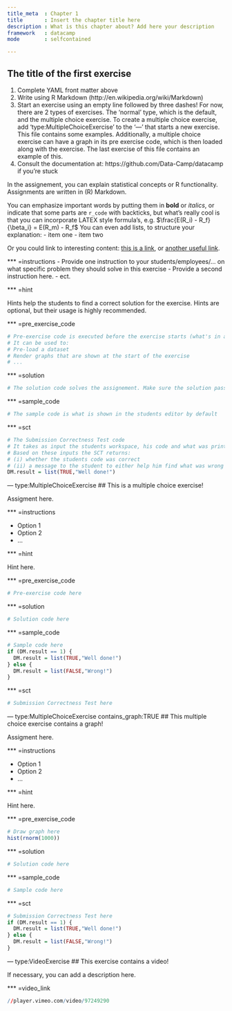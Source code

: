 ```yaml
---
title_meta  : Chapter 1
title       : Insert the chapter title here
description : What is this chapter about? Add here your description
framework   : datacamp
mode        : selfcontained

---
```

## The title of the first exercise

1. Complete YAML front matter above
2. Write using R Markdown (http://en.wikipedia.org/wiki/Markdown)
3. Start an exercise using an empty line followed by three dashes!
   For now, there are 2 types of exercises. The 'normal' type, which is the default, 
   and the multiple choice exercise. To create a multiple choice exercise, 
   add 'type:MultipleChoiceExercise' to the '---' that starts a new exercise. 
   This file contains some examples. Additionally, a multiple choice exercise can have a graph 
   in its pre exercise code, which is then loaded along with the exercise. The last exercise of this file
   contains an example of this.
4. Consult the documentation at: https://github.com/Data-Camp/datacamp if you're stuck
  
In the assignement, you can explain statistical concepts or R functionality. Assignments are written in (R) Markdown.

You can emphasize important words by putting them in **bold** or *italics*, or indicate that some parts are `r_code` with backticks, but what's really cool is that you can incorporate LATEX style formula's, e.g. $\frac{E(R_i) - R_f}{\beta_i} = E(R_m) - R_f$ You can even add lists, to structure your explanation: 
- item one
- item two

Or you could link to interesting content: [this is a link](http://en.wikipedia.org/wiki/Markdown), or [another useful link](http://www.rstudio.com/ide/docs/authoring/using_markdown...).

*** =instructions
  - Provide one instruction to your students/employees/... on what specific problem they should solve in this exercise
  - Provide a second instruction here.
  - ect.

*** =hint

Hints help the students to find a correct solution for the exercise. Hints are optional, but their usage is highly recommended.

*** =pre_exercise_code

```r
# Pre-exercise code is executed before the exercise starts (what's in a name...)
# It can be used to:
# Pre-load a dataset
# Render graphs that are shown at the start of the exercise
# ...
```

*** =solution

```r
# The solution code solves the assignement. Make sure the solution passes the submission correctness test (we will check this;-)!
```

*** =sample_code

```r
# The sample code is what is shown in the students editor by default
```

*** =sct

```r
# The Submission Correctness Test code
# It takes as input the students workspace, his code and what was printed to the console during the exercise.
# Based on these inputs the SCT returns:
# (i) whether the students code was correct
# (ii) a message to the student to either help him find what was wrong or congragulate him on finding the solution.
DM.result = list(TRUE,"Well done!")
```

--- type:MultipleChoiceExercise
## This is a multiple choice exercise!

Assigment here.

*** =instructions

- Option 1
- Option 2
- ...
  
*** =hint

Hint here. 

*** =pre_exercise_code

```r
# Pre-exercise code here
```

*** =solution

```r
# Solution code here 
```

*** =sample_code

```r
# Sample code here
if (DM.result == 1) {
  DM.result = list(TRUE,"Well done!")
} else {
  DM.result = list(FALSE,"Wrong!")
}
```

*** =sct

```r
# Submission Correctness Test here
```

--- type:MultipleChoiceExercise contains_graph:TRUE
## This multiple choice exercise contains a graph!

Assigment here.

*** =instructions

- Option 1
- Option 2
- ...
  
*** =hint

Hint here. 

*** =pre_exercise_code

```r
# Draw graph here
hist(rnorm(1000))
```

*** =solution

```r
# Solution code here 
```

*** =sample_code

```r
# Sample code here
```

*** =sct

```r
# Submission Correctness Test here
if (DM.result == 1) {
  DM.result = list(TRUE,"Well done!")
} else {
  DM.result = list(FALSE,"Wrong!")
}
```

--- type:VideoExercise
## This exercise contains a video!

If necessary, you can add a description here.

*** =video_link

```r
//player.vimeo.com/video/97249290
```
